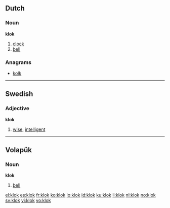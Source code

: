 ==Dutch==

===Noun===
'''klok''' {{f}}

# [[clock]]
# [[bell]]

===Anagrams===
* [[kolk]]

----

==Swedish==
{{sv-adj-reg}}

===Adjective===
'''klok'''

# [[wise]], [[intelligent]]

----

==Volapük==

===Noun===
'''klok'''

# [[bell]]

[[el:klok]]
[[es:klok]]
[[fr:klok]]
[[ko:klok]]
[[io:klok]]
[[id:klok]]
[[ku:klok]]
[[li:klok]]
[[nl:klok]]
[[no:klok]]
[[sv:klok]]
[[vi:klok]]
[[vo:klok]]